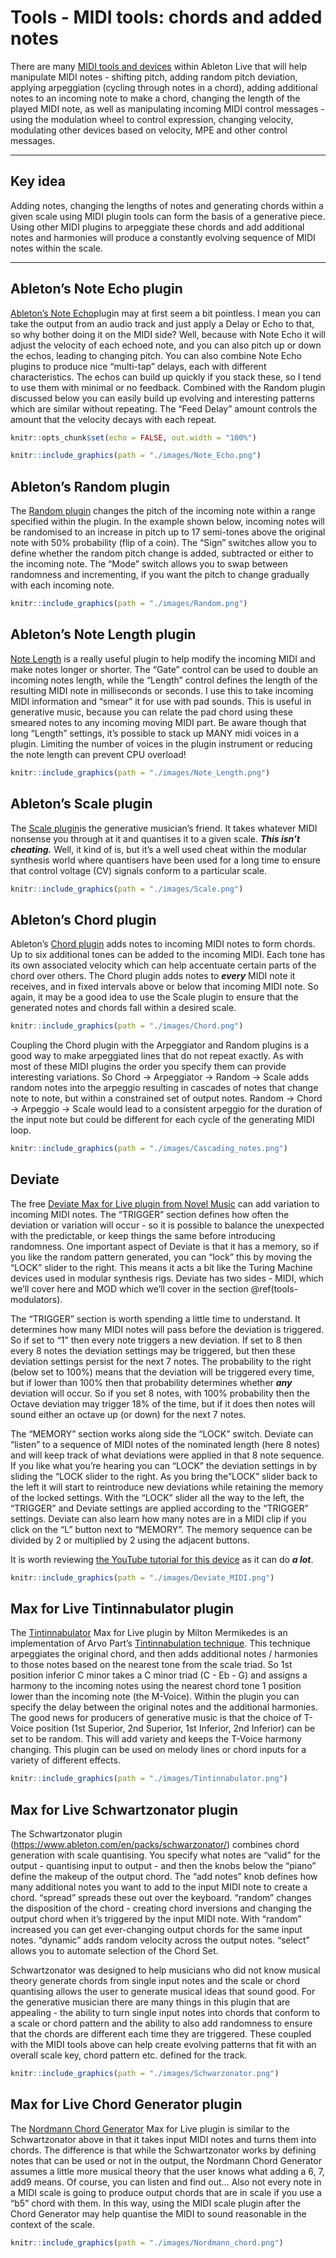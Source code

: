 # Tools - MIDI tools: chords and added notes {#tools-midi-tools}

There are many [MIDI tools and devices](https://www.ableton.com/en/live-manual/11/live-midi-effect-reference/#live-midi-effect-reference) within Ableton Live that will help manipulate MIDI notes - shifting pitch, adding random pitch deviation, applying arpeggiation (cycling through notes in a chord), adding additional notes to an incoming note to make a chord, changing the length of the played MIDI note, as well as manipulating incoming MIDI control messages - using the modulation wheel to control expression, changing velocity, modulating other devices based on velocity, MPE and other control messages.

------------------------------------------------------------------------

## Key idea {.unnumbered}

Adding notes, changing the lengths of notes and generating chords within a given scale using MIDI plugin tools can form the basis of a generative piece. Using other MIDI plugins to arpeggiate these chords and add additional notes and harmonies will produce a constantly evolving sequence of MIDI notes within the scale.

------------------------------------------------------------------------

## Ableton's Note Echo plugin

[Ableton's Note Echo ](https://www.ableton.com/en/live-manual/11/max-for-live-devices/#note-echo)plugin may at first seem a bit pointless. I mean you can take the output from an audio track and just apply a Delay or Echo to that, so why bother doing it on the MIDI side? Well, because with Note Echo it will adjust the velocity of each echoed note, and you can also pitch up or down the echos, leading to changing pitch. You can also combine Note Echo plugins to produce nice "multi-tap" delays, each with different characteristics. The echos can build up quickly if you stack these, so I tend to use them with minimal or no feedback. Combined with the Random plugin discussed below you can easily build up evolving and interesting patterns which are similar without repeating. The "Feed Delay" amount controls the amount that the velocity decays with each repeat.

```r
knitr::opts_chunk$set(echo = FALSE, out.width = "100%")
```

```r
knitr::include_graphics(path = "./images/Note_Echo.png")
```

## Ableton's Random plugin

The [Random plugin](https://www.ableton.com/en/live-manual/11/live-midi-effect-reference/#random) changes the pitch of the incoming note within a range specified within the plugin. In the example shown below, incoming notes will be randomised to an increase in pitch up to 17 semi-tones above the original note with 50% probability (flip of a coin). The "Sign" switches allow you to define whether the random pitch change is added, subtracted or either to the incoming note. The "Mode" switch allows you to swap between randomness and incrementing, if you want the pitch to change gradually with each incoming note.

```r
knitr::include_graphics(path = "./images/Random.png")
```

## Ableton's Note Length plugin

[Note Length](https://www.ableton.com/en/live-manual/11/live-midi-effect-reference/#note-length) is a really useful plugin to help modify the incoming MIDI and make notes longer or shorter. The "Gate" control can be used to double an incoming notes length, while the "Length" control defines the length of the resulting MIDI note in milliseconds or seconds. I use this to take incoming MIDI information and "smear" it for use with pad sounds. This is useful in generative music, because you can relate the pad chord using these smeared notes to any incoming moving MIDI part. Be aware though that long "Length" settings, it's possible to stack up MANY midi voices in a plugin. Limiting the number of voices in the plugin instrument or reducing the note length can prevent CPU overload!

```r
knitr::include_graphics(path = "./images/Note_Length.png")
```

## Ableton's Scale plugin

The [Scale plugin ](https://www.ableton.com/en/live-manual/11/live-midi-effect-reference/#scale)is the generative musician's friend. It takes whatever MIDI nonsense you through at it and quantises it to a given scale. ***This isn't cheating.*** Well, it kind of is, but it's a well used cheat within the modular synthesis world where quantisers have been used for a long time to ensure that control voltage (CV) signals conform to a particular scale.

```r
knitr::include_graphics(path = "./images/Scale.png")
```

## Ableton's Chord plugin

Ableton's [Chord plugin](https://www.ableton.com/en/live-manual/11/live-midi-effect-reference/#chord) adds notes to incoming MIDI notes to form chords. Up to six additional tones can be added to the incoming MIDI. Each tone has its own associated velocity which can help accentuate certain parts of the chord over others. The Chord plugin adds notes to ***every*** MIDI note it receives, and in fixed intervals above or below that incoming MIDI note. So again, it may be a good idea to use the Scale plugin to ensure that the generated notes and chords fall within a desired scale.

```r
knitr::include_graphics(path = "./images/Chord.png")
```

Coupling the Chord plugin with the Arpeggiator and Random plugins is a good way to make arpeggiated lines that do not repeat exactly. As with most of these MIDI plugins the order you specify them can provide interesting variations. So Chord -\> Arpeggiator -\> Random -\> Scale adds random notes into the arpeggio resulting in cascades of notes that change note to note, but within a constrained set of output notes. Random -\> Chord -\> Arpeggio -\> Scale would lead to a consistent arpeggio for the duration of the input note but could be different for each cycle of the generating MIDI loop.

```r
knitr::include_graphics(path = "./images/Cascading_notes.png")
```

## Deviate

The free [Deviate Max for Live plugin from Novel Music](https://www.novelmusic.org/m4l/deviate) can add variation to incoming MIDI notes. The "TRIGGER" section defines how often the deviation or variation will occur - so it is possible to balance the unexpected with the predictable, or keep things the same before introducing randomness. One important aspect of Deviate is that it has a memory, so if you like the random pattern generated, you can "lock" this by moving the "LOCK" slider to the right. This means it acts a bit like the Turing Machine devices used in modular synthesis rigs. Deviate has two sides - MIDI, which we'll cover here and MOD which we'll cover in the section \@ref(tools-modulators).

The "TRIGGER" section is worth spending a little time to understand. It determines how many MIDI notes will pass before the deviation is triggered. So if set to "1" then every note triggers a new deviation. If set to 8 then every 8 notes the deviation settings may be triggered, but then these deviation settings persist for the next 7 notes. The probability to the right (below set to 100%) means that the deviation will be triggered every time, but if lower than 100% then that probability determines whether ***any*** deviation will occur. So if you set 8 notes, with 100% probability then the Octave deviation may trigger 18% of the time, but if it does then notes will sound either an octave up (or down) for the next 7 notes.

The "MEMORY" section works along side the "LOCK" switch. Deviate can "listen" to a sequence of MIDI notes of the nominated length (here 8 notes) and will keep track of what deviations were applied in that 8 note sequence. If you like what you're hearing you can "LOCK" the deviation settings in by sliding the "LOCK slider to the right. As you bring the"LOCK" slider back to the left it will start to reintroduce new deviations while retaining the memory of the locked settings. With the "LOCK" slider all the way to the left, the "TRIGGER" and Deviate settings are applied according to the "TRIGGER" settings. Deviate can also learn how many notes are in a MIDI clip if you click on the "L" button next to "MEMORY". The memory sequence can be divided by 2 or multiplied by 2 using the adjacent buttons.

It is worth reviewing [the YouTube tutorial for this device](https://youtu.be/4WwKGUV2H4I) as it can do ***a lot***.

```r
knitr::include_graphics(path = "./images/Deviate_MIDI.png")
```

## Max for Live Tintinnabulator plugin

The [Tintinnabulator](https://maxforlive.com/library/device/7569/tintinnabulator) Max for Live plugin by Milton Mermikedes is an implementation of Arvo Part's [Tintinnabulation technique](https://en.wikipedia.org/wiki/Tintinnabuli). This technique arpeggiates the original chord, and then adds additional notes / harmonies to those notes based on the nearest tone from the scale triad. So 1st position inferior C minor takes a C minor triad (C - Eb - G) and assigns a harmony to the incoming notes using the nearest chord tone 1 position lower than the incoming note (the M-Voice). Within the plugin you can specify the delay between the original notes and the additional harmonies. The good news for producers of generative music is that the choice of T-Voice position (1st Superior, 2nd Superior, 1st Inferior, 2nd Inferior) can be set to be random. This will add variety and keeps the T-Voice harmony changing. This plugin can be used on melody lines or chord inputs for a variety of different effects.

```r
knitr::include_graphics(path = "./images/Tintinnabulator.png")
```

## Max for Live Schwartzonator plugin

The Schwartzonator plugin (<https://www.ableton.com/en/packs/schwarzonator/>) combines chord generation with scale quantising. You specify what notes are "valid" for the output - quantising input to output - and then the knobs below the "piano" define the makeup of the output chord. The "add notes" knob defines how many additional notes you want to add to the input MIDI note to create a chord. "spread" spreads these out over the keyboard. "random" changes the disposition of the chord - creating chord inversions and changing the output chord when it's triggered by the input MIDI note. With "random" increased you can get ever-changing output chords for the same input notes. "dynamic" adds random velocity across the output notes. "select" allows you to automate selection of the Chord Set.

Schwartzonator was designed to help musicians who did not know musical theory generate chords from single input notes and the scale or chord quantising allows the user to generate musical ideas that sound good. For the generative musician there are many things in this plugin that are appealing - the ability to turn single input notes into chords that conform to a scale or chord pattern and the ability to also add randomness to ensure that the chords are different each time they are triggered. These coupled with the MIDI tools above can help create evolving patterns that fit with an overall scale key, chord pattern etc. defined for the track.

```r
knitr::include_graphics(path = "./images/Schwarzonator.png")
```

## Max for Live Chord Generator plugin

The [Nordmann Chord Generator](https://maxforlive.com/library/device/917/chord-generator) Max for Live plugin is similar to the Schwartzonator above in that it takes input MIDI notes and turns them into chords. The difference is that while the Schwartzonator works by defining notes that can be used or not in the output, the Nordmann Chord Generator assumes a little more musical theory that the user knows what adding a 6, 7, add9 means. Of course, you can listen and find out... Also not every note in a MIDI scale is going to produce output chords that are in scale if you use a "b5" chord with them. In this way, using the MIDI scale plugin after the Chord Generator may help quantise the MIDI to sound reasonable in the context of the scale.

```r
knitr::include_graphics(path = "./images/Nordmann_chord.png")
```
